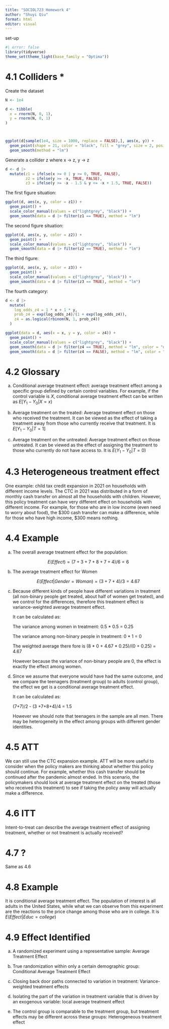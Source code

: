 ```yaml
---
title: "SOCIOL723 Homework 4"
author: "Shuyi Qiu"
format: html
editor: visual
---
```


set-up

```r
#| error: false
library(tidyverse)
theme_set(theme_light(base_family = "Optima"))
```

# 4.1 Colliders \* 

Create the dataset

```r
N <- 1e4

d <- tibble(
  x = rnorm(N, 0, 1),
  y = rnorm(N, 0, 1)
)



ggplot(d[sample(1e4, size = 1000, replace = FALSE),], aes(x, y)) +
  geom_point(shape = 21, color = "black", fill = "grey", size = 2, position = position_jitter(width = 0.1, height = 0.1)) + 
  geom_smooth(method = "lm")
```

Generate a collider z where x -\> z, y -\> z

```r
d <- d |> 
  mutate(z1 = ifelse(x >= 0 | y >= 0, TRUE, FALSE),
         z2 = ifelse(y >= -x, TRUE, FALSE),
         z3 = ifelse(y >= -x - 1.5 & y <= -x + 1.5, TRUE, FALSE))
```

The first figure situation:

```r
ggplot(d, aes(x, y, color = z1)) +
  geom_point() + 
  scale_color_manual(values = c("lightgrey", "black")) + 
  geom_smooth(data = d |> filter(z1 == TRUE), method = "lm")
```

The second figure situation:

```r
ggplot(d, aes(x, y, color = z2)) +
  geom_point() + 
  scale_color_manual(values = c("lightgrey", "black")) + 
  geom_smooth(data = d |> filter(z2 == TRUE), method = "lm")
```

The third figure:

```r
ggplot(d, aes(x, y, color = z3)) +
  geom_point() + 
  scale_color_manual(values = c("lightgrey", "black")) + 
  geom_smooth(data = d |> filter(z3 == TRUE), method = "lm")
```

The fourth category:

```r
d <- d |> 
  mutate(
    log_odds_z4 = 1 * x + 1 * y,
    prob_z4 = exp(log_odds_z4)/(1 + exp(log_odds_z4)),
    z4 = as.logical(rbinom(N, 1, prob_z4))
  )

ggplot(data = d, aes(x = x, y = y, color = z4)) +
  geom_point() + 
  scale_color_manual(values = c("lightgrey", "black")) + 
  geom_smooth(data = d |> filter(z4 == TRUE), method = "lm", color = "darkgrey") + 
  geom_smooth(data = d |> filter(z4 == FALSE), method = "lm", color = "grey")
```

# 4.2 Glossary

a.  Conditional average treatment effect: average treatment effect among a specific group defined by certain control variables. For example, if the control variable is $X$, conditional average treatment effect can be written as $E[Y_1-Y_0|X = x)$

b.  Average treatment on the treated: Average treatment effect on those who received the treatment. It can be viewed as the effect of taking a treatment away from those who currently receive that treatment. It is $E[Y_1-Y_0|T = 1]$

c.  Average treatment on the untreated: Average treatment effect on those untreated. It can be viewed as the effect of assigning the treatment to those who currently do not have access to. It is $E(Y_1-Y_0|T=0)$

# 4.3 Heterogeneous treatment effect

One example: child tax credit expansion in 2021 on households with different income levels. The CTC in 2021 was distributed in a form of monthly cash transfer on almost all the households with children. However, this policy treatment can have very different effect on households with different income. For example, for those who are in low income (even need to worry about food), the \$300 cash transfer can make a difference, while for those who have high income, \$300 means nothing.

# 4.4 Example

a.  The overall average treatment effect for the population:

    $$
    E(Effect) = (7 + 3 + 7 + 8 + 7 + 4)/6=6
    $$

b.  The average treatment effect for Women

    $$
    E(Effect|Gender = Woman) = (3 + 7 + 4)/3=4.67
    $$

c.  Because different kinds of people have different variations in treatment (all non-binary people get treated, about half of women get treated), and we control for the differences, therefore this treatment effect is variance-weighted average treatment effect.

    It can be calculated as:

    The variance among women in treatment: 0.5 \* 0.5 = 0.25

    The variance among non-binary people in treatment: 0 \* 1 = 0

    The weighted average there fore is (8 \* 0 + 4.67 \* 0.25)/(0 + 0.25) = 4.67

    However because the variance of non-binary people are 0, the effect is exactly the effect among women.

d.  Since we assume that everyone would have had the same outcome, and we compare the teenagers (treatment group) to adults (control group), the effect we get is a conditional average treatment effect.

    It can be calculated as:

    (7+7)/2 - (3 +7+8+4)/4 = 1.5

    However we should note that teenagers in the sample are all men. There may be heterogeneity in the effect among groups with different gender identities.

# 4.5 ATT

We can still use the CTC expansion example. ATT will be more useful to consider when the policy makers are thinking about whether this policy should continue. For example, whether this cash transfer should be continued after the pandemic almost ended. In this scenario, the policymakers should look at average treatment effect on the treated (those who received this treatment) to see if taking the policy away will actually make a difference.

# 4.6 ITT

Intent-to-treat can describe the average treatment effect of assigning treatment, whether or not treatment is actually received?

# 4.7 ?

Same as 4.6

# 4.8 Example

It is conditional average treatment effect. The population of interest is all adults in the United States, while what we can observe from this experiment are the reactions to the price change among those who are in college. It is $E(Effect|Educ = college)$

# 4.9 Effect Identified

a.  A randomized experiment using a representative sample: Average Treatment Effect

b.  True randomization within only a certain demographic group: Conditional Average Treatment Effect

c.  Closing back door paths connected to variation in treatment: Variance-weighted treatment effects

d.  Isolating the part of the variation in treatment variable that is driven by an exogenous variable: local average treatment effect

e.  The control group is comparable to the treatment group, but treatment effects may be different across these groups: Heterogeneous treatment effect
